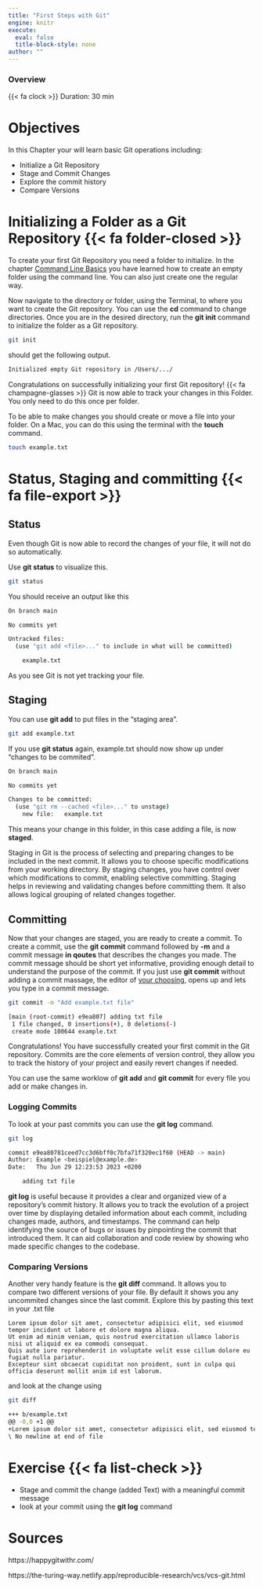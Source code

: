 ```yaml
---
title: "First Steps with Git"
engine: knitr
execute:
  eval: false
  title-block-style: none
author: ""
---
```


::: callout-note
### Overview

{{< fa clock >}} Duration: 30 min
:::

# Objectives

In this Chapter your will learn basic Git operations including:

-   Initialize a Git Repository
-   Stage and Commit Changes
-   Explore the commit history
-   Compare Versions

# Initializing a Folder as a Git Repository {{< fa folder-closed >}}

To create your first Git Repository you need a folder to initialize. In the chapter [Command Line Basics](command-line.qmd) you have learned how to create an empty folder using the command line. You can also just create one the regular way.

Now navigate to the directory or folder, using the Terminal, to where you want to create the Git repository. You can use the **cd** command to change directories. Once you are in the desired directory, run the **git init** command to initialize the folder as a Git repository. 

```bash
git init
```

should get the following output.

```bash
Initialized empty Git repository in /Users/.../
```

Congratulations on successfully initializing your first Git repository! {{< fa champagne-glasses >}} Git is now able to track your changes in this Folder. You only need to do this once per folder. 

To be able to make changes you should create or move a file into your folder. On a Mac, you can do this using the terminal with the **touch** command.

```bash
touch example.txt
```

# Status, Staging and committing {{< fa file-export >}}

## Status

Even though Git is now able to record the changes of your file, it will not do so automatically.

Use **git status** to visualize this.

```bash
git status
```

You should receive an output like this

```bash
On branch main

No commits yet

Untracked files:
  (use "git add <file>..." to include in what will be committed)

	example.txt
```

As you see Git is not yet tracking your file. 

## Staging
You can use  **git add** to put files in the "staging area".

```bash
git add example.txt
```

If you use **git status** again, example.txt should now show up under "changes to be commited".

```bash
On branch main

No commits yet

Changes to be committed:
  (use "git rm --cached <file>..." to unstage)
	new file:   example.txt
```

This means your change in this folder, in this case adding a file, is now **staged**.

::: {.callout-tip title="Why Staging?" collapse="false"}
Staging in Git is the process of selecting and preparing changes to be included in the next commit. It allows you to choose specific modifications from your working directory. By staging changes, you have control over which modifications to commit, enabling selective committing. Staging helps in reviewing and validating changes before committing them. It also allows logical grouping of related changes together.
:::

## Committing

Now that your changes are staged, you are ready to create a commit. To create a commit, use the **git commit** command followed by **-m** and a commit message **in qoutes** that describes the changes you made. The commit message should be short yet informative, providing enough detail to understand the purpose of the commit. 
If you just use **git commit** without adding a commit massage, the editor of [your choosing](Setting up Git.qmd), opens up and lets you type in a commit message.

```bash
git commit -m "Add example.txt file"
```

```bash
[main (root-commit) e9ea807] adding txt file
 1 file changed, 0 insertions(+), 0 deletions(-)
 create mode 100644 example.txt
```

Congratulations! You have successfully created your first commit in the Git repository. Commits are the core elements of version control, they allow you to track the history of your project and easily revert changes if needed.

You can use the same worklow of **git add** and **git commit** for every file you add or make changes in.

### Logging Commits

To look at your past commits you can use the **git log** command.

```bash
git log
```

```bash
commit e9ea80781ceed7cc3d6bff0c7bfa71f320ec1f60 (HEAD -> main)
Author: Example <beispiel@example.de>
Date:   Thu Jun 29 12:23:53 2023 +0200

    adding txt file
```

**git log** is useful because it provides a clear and organized view of a repository's commit history. It allows you to track the evolution of a project over time by displaying detailed information about each commit, including changes made, authors, and timestamps. The command can help identifying the source of bugs or issues by pinpointing the commit that introduced them. It can aid collaboration and code review by showing who made specific changes to the codebase.


### Comparing Versions
Another very handy feature is the **git diff** command.
It allows you to compare two different versions of your file. 
By default it shows you any uncommited changes since the last commit. 
Explore this by pasting this text in your .txt file
```
Lorem ipsum dolor sit amet, consectetur adipisici elit, sed eiusmod tempor incidunt ut labore et dolore magna aliqua. 
Ut enim ad minim veniam, quis nostrud exercitation ullamco laboris nisi ut aliquid ex ea commodi consequat. 
Quis aute iure reprehenderit in voluptate velit esse cillum dolore eu fugiat nulla pariatur. 
Excepteur sint obcaecat cupiditat non proident, sunt in culpa qui officia deserunt mollit anim id est laborum.
```
and look at the change using


```bash
git diff
```
```bash
+++ b/example.txt
@@ -0,0 +1 @@
+Lorem ipsum dolor sit amet, consectetur adipisici elit, sed eiusmod tempor incidunt ut labore et dolore magna aliqua. Ut enim ad minim veniam, quis nostrud exercitation ullamco laboris nisi ut aliquid ex ea commodi consequat. Quis aute iure reprehenderit in voluptate velit esse cillum dolore eu fugiat nulla pariatur. Excepteur sint obcaecat cupiditat non proident, sunt in culpa qui officia deserunt mollit anim id est laborum.
\ No newline at end of file
```


# Exercise {{< fa list-check >}} 
- Stage and commit the change (added Text) with a meaningful commit message
- look at your commit using the **git log** command


# Sources 
https://happygitwithr.com/ 

https://the-turing-way.netlify.app/reproducible-research/vcs/vcs-git.html